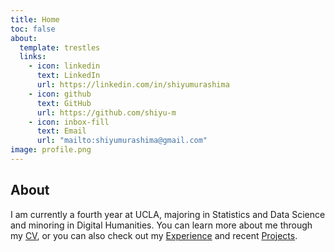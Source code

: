 ```yaml
---
title: Home
toc: false
about:
  template: trestles
  links: 
    - icon: linkedin
      text: LinkedIn
      url: https://linkedin.com/in/shiyumurashima
    - icon: github
      text: GitHub
      url: https://github.com/shiyu-m
    - icon: inbox-fill 
      text: Email
      url: "mailto:shiyumurashima@gmail.com"
image: profile.png
---
```


## About

I am currently a fourth year at UCLA, majoring in Statistics and Data Science and minoring in Digital Humanities. You can learn more about me through my [CV](/docs/CV/CV.pdf "CV"), or you can also check out my [Experience](experience.qmd) and recent [Projects](projects.qmd).



